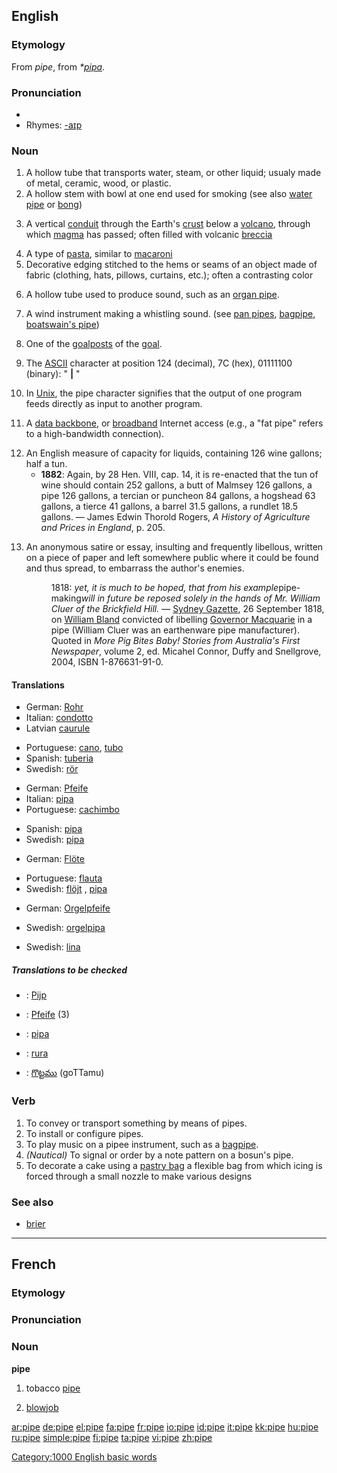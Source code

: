 {{wikipedia}}
==English==

===Etymology===
From {{OE.}} ''pipe'', from {{VL.}} ''*[[pipa]]''.

===Pronunciation===
*{{audio|en-us-pipe.ogg|Audio (US)}}
*Rhymes: [[Rhymes:English:-aɪp|-aɪp]]

===Noun===
{{en-noun}}

# A hollow tube that transports water, steam, or other liquid; usualy made of metal, ceramic, wood, or plastic.
# A hollow stem with bowl at one end used for smoking (see also [[water pipe]] or [[bong]])
# {{geology}} A vertical [[conduit]] through the Earth's [[crust]] below a [[volcano]], through which [[magma]] has passed; often filled with volcanic [[breccia]]
# A type of [[pasta]], similar to [[macaroni]]
# Decorative edging stitched to the hems or seams of an object made of fabric (clothing, hats, pillows, curtains, etc.); often a contrasting color
# {{music}} A hollow tube used to produce sound, such as an [[organ pipe]].
# {{music}} A wind instrument making a whistling sound. (see [[pan pipes]], [[bagpipe]], [[boatswain's pipe]])
# {{lacrosse}} One of the [[goalpost]]s of the [[goal]].
# {{computing}} The [[ASCII]] character at position 124 (decimal), 7C (hex), 01111100 (binary): " '''|''' "
# {{computing}} In [[Unix]], the pipe character signifies that the output of one program feeds directly as input to another program.
# {{context|computing|slang}} A [[data backbone]], or [[broadband]] Internet access (e.g., a "fat pipe" refers to a high-bandwidth connection).
# An English measure of capacity for liquids, containing 126 wine gallons; half a tun.
#* '''1882''': Again, by 28 Hen. VIII, cap. 14, it is re-enacted that the tun of wine should contain 252 gallons, a butt of Malmsey 126 gallons, a pipe 126 gallons, a tercian or puncheon 84 gallons, a hogshead 63 gallons, a tierce 41 gallons, a barrel 31.5 gallons, a rundlet 18.5 gallons. &mdash; James Edwin Thorold Rogers, ''A History of Agriculture and Prices in England'', p. 205.
# {{AU}} {{colloquial}} {{obsolete}} An anonymous satire or essay, insulting and frequently libellous, written on a piece of paper and left somewhere public where it could be found and thus spread, to embarrass the author's enemies.
#: 1818: ''yet, it is much to be hoped, that from his example ''pipe-making''<!-- NB italics in the original --> will in future be reposed solely in the hands of Mr. William Cluer of the Brickfield Hill.'' &mdash; [[w:Sydney Gazette|Sydney Gazette]], 26 September 1818, on [[w:William Bland|William Bland]] convicted of libelling [[w:Lachlan Macquarie|Governor Macquarie]] in a pipe (William Cluer was an earthenware pipe manufacturer).  Quoted in ''More Pig Bites Baby! Stories from Australia's First Newspaper'', volume 2, ed. Micahel Connor, Duffy and Snellgrove, 2004, ISBN 1-876631-91-0.

====Translations====
{{trans-top|hollow tube}}
*German: [[Rohr]] {{n}}
*Italian: [[condotto]] {{m}}
*Latvian [[caurule]] {{f}}
{{trans-mid}}
*Portuguese: [[cano]], [[tubo]] {{m}}
*Spanish: [[tuberia]] {{f}}
*Swedish: [[rör]] {{n}}
{{trans-bottom}}

{{trans-top|smoking tool}}
*German: [[Pfeife]] {{f}}
*Italian: [[pipa]] {{f}}
*Portuguese: [[cachimbo]] {{m}}
{{trans-mid}}
*Spanish: [[pipa]] {{f}}
*Swedish: [[pipa]] {{c}}
{{trans-bottom}}

{{trans-top|musical instrument}}
*German: [[Flöte]] {{f}}
{{trans-mid}}
*Portuguese: [[flauta]] {{f}}
*Swedish: [[flöjt]] {{c}}, [[pipa]] {{c}}
{{trans-bottom}}

{{trans-top|organ pipe}}
*German: [[Orgelpfeife]] {{f}}
{{trans-mid}}
*Swedish: [[orgelpipa]] {{c}}
{{trans-bottom}}

{{trans-top|computing slang}}
{{trans-mid}}
*Swedish: [[lina]] {{c}}
{{trans-bottom}}

=====Translations to be checked=====
<!--Remove this section once all of the translations below have been moved into the tables above.-->
{{checktrans}}

*{{ttbc|Dutch}}: [[Pijp]]
*{{ttbc|German}}: [[Pfeife]] {{f}} (3)
*{{ttbc|Hungarian}}: [[pipa]]
*{{ttbc|Polish}}: [[rura]] {{f}}
*{{ttbc|Telugu}}: [[గొట్టము]] (goTTamu)

===Verb===
{{en-verb|pip|ing}}

# To convey or transport something by means of pipes.
# To install or configure pipes.
# To play music on a pipee instrument, such as a [[bagpipe]].
# ''(Nautical)'' To signal or order by a note pattern on a bosun's pipe.
# To decorate a cake using a [[pastry bag]] a flexible bag from which icing is forced through a small nozzle to make various designs

===See also===
*[[brier]]

[[Category:1000 English basic words]]

----

==French==

===Etymology===

===Pronunciation===
{{IPA|pip}}

===Noun===
'''pipe''' {{f}}

# tobacco [[#English|pipe]]
# {{vulgar}} [[blowjob]]

[[ar:pipe]]
[[de:pipe]]
[[el:pipe]]
[[fa:pipe]]
[[fr:pipe]]
[[io:pipe]]
[[id:pipe]]
[[it:pipe]]
[[kk:pipe]]
[[hu:pipe]]
[[ru:pipe]]
[[simple:pipe]]
[[fi:pipe]]
[[ta:pipe]]
[[vi:pipe]]
[[zh:pipe]]